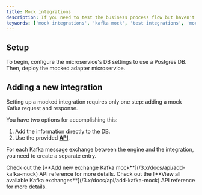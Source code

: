 ```yaml
---
title: Mock integrations
description: If you need to test the business process flow but haven't completed all integrations, you can still do so by utilizing the mock integrations server included in the platform.
keywords: ['mock integrations', 'kafka mock', 'test integrations', 'mocked adapter', 'integration testing', 'mock server']
---
```


## Setup

To begin, configure the microservice's DB settings to use a Postgres DB. Then, deploy the mocked adapter microservice.

## Adding a new integration

Setting up a mocked integration requires only one step: adding a mock Kafka request and response.

You have two options for accomplishing this:

1. Add the information directly to the DB.
2. Use the provided [**API**](/3.x/docs/api/add-kafka-mock).

For each Kafka message exchange between the engine and the integration, you need to create a separate entry.

<Check>
  Check out the [**Add new exchange Kafka mock**](/3.x/docs/api/add-kafka-mock) API reference for more details.
</Check>

<Check>
  Check out the [**View all available Kafka exchanges**](/3.x/docs/api/add-kafka-mock) API reference for more details.
</Check>
</newContent>
</invoke>